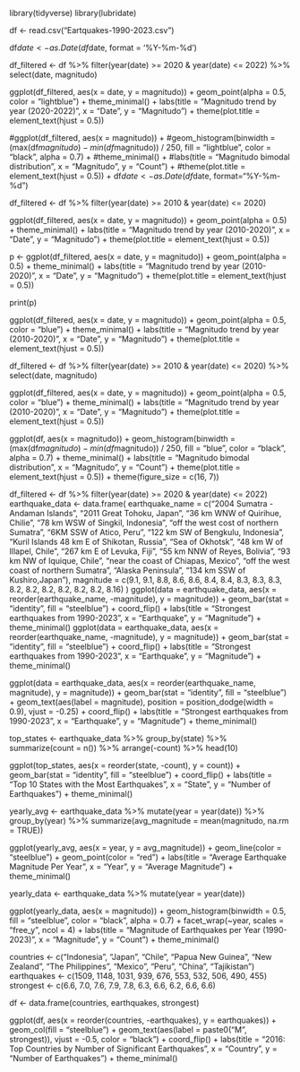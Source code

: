 library(tidyverse)
library(lubridate)

df <- read.csv("Eartquakes-1990-2023.csv")

df$date <- as.Date(df$date, format = '%Y-%m-%d')




df_filtered <- df %>% 
  filter(year(date) >= 2020 & year(date) <= 2022) %>%
  select(date, magnitudo)

ggplot(df_filtered, aes(x = date, y = magnitudo)) +
  geom_point(alpha = 0.5, color = "lightblue") +
  theme_minimal() +
  labs(title = "Magnitudo trend by year (2020-2022)", x = "Date", y = "Magnitudo") +
  theme(plot.title = element_text(hjust = 0.5))

#ggplot(df_filtered, aes(x = magnitudo)) +
  #geom_histogram(binwidth = (max(df$magnitudo) - min(df$magnitudo)) / 250, fill = "lightblue", color = "black", alpha = 0.7) +
  #theme_minimal() +
  #labs(title = "Magnitudo bimodal distribution", x = "Magnitudo", y = "Count") +
  #theme(plot.title = element_text(hjust = 0.5)) +
df$date <- as.Date(df$date, format="%Y-%m-%d")


df_filtered <- df %>% filter(year(date) >= 2010 & year(date) <= 2020)


ggplot(df_filtered, aes(x = date, y = magnitudo)) +
  geom_point(alpha = 0.5) +
  theme_minimal() +
  labs(title = "Magnitudo trend by year (2010-2020)", x = "Date", y = "Magnitudo") +
  theme(plot.title = element_text(hjust = 0.5))

p <- ggplot(df_filtered, aes(x = date, y = magnitudo)) +
  geom_point(alpha = 0.5) +
  theme_minimal() +
  labs(title = "Magnitudo trend by year (2010-2020)", x = "Date", y = "Magnitudo") +
  theme(plot.title = element_text(hjust = 0.5))

print(p)

ggplot(df_filtered, aes(x = date, y = magnitudo)) +
  geom_point(alpha = 0.5, color = "blue") +
  theme_minimal() +
  labs(title = "Magnitudo trend by year (2010-2020)", x = "Date", y = "Magnitudo") +
  theme(plot.title = element_text(hjust = 0.5))

df_filtered <- df %>% 
  filter(year(date) >= 2010 & year(date) <= 2020) %>% 
  select(date, magnitudo)


ggplot(df_filtered, aes(x = date, y = magnitudo)) +
  geom_point(alpha = 0.5, color = "blue") +
  theme_minimal() +
  labs(title = "Magnitudo trend by year (2010-2020)", x = "Date", y = "Magnitudo") +
  theme(plot.title = element_text(hjust = 0.5))

ggplot(df, aes(x = magnitudo)) +
  geom_histogram(binwidth = (max(df$magnitudo) - min(df$magnitudo)) / 250, fill = "blue", color = "black", alpha = 0.7) +
  theme_minimal() +
  labs(title = "Magnitudo bimodal distribution", x = "Magnitudo", y = "Count") +
  theme(plot.title = element_text(hjust = 0.5)) +
  theme(figure_size = c(16, 7))

df_filtered <- df %>% 
  filter(year(date) >= 2020 & year(date) <= 2022)
earthquake_data <- data.frame(
  earthquake_name = c("2004 Sumatra - Andaman Islands", "2011 Great Tohoku, Japan", "36 km WNW of Quirihue, Chilie", "78 km WSW of Singkil, Indonesia", "off the west cost of northern Sumatra", "6KM SSW of Atico, Peru", "122 km SW of Bengkulu, Indonesia", "Kuril Islands 48 km E of Shikotan, Russia", "Sea of Okhotsk", "48 km W of Illapel, Chile", "267 km E of Levuka, Fiji", "55 km NNW of Reyes, Bolivia", "93 km NW of Iquique, Chile", "near the coast of Chiapas, Mexico", "off the west coast of northern Sumatra", "Alaska Peninsula", "134 km SSW of Kushiro,Japan"),
  magnitude = c(9.1, 9.1, 8.8, 8.6, 8.6, 8.4, 8.4, 8.3, 8.3, 8.3, 8.2, 8.2, 8.2, 8.2, 8.2, 8.2, 8.16)
)
ggplot(data = earthquake_data, aes(x = reorder(earthquake_name, -magnitude), y = magnitude)) +
  geom_bar(stat = "identity", fill = "steelblue") +
  coord_flip() +
  labs(title = "Strongest earthquakes from 1990-2023", x = "Earthquake", y = "Magnitude") +
  theme_minimal()
ggplot(data = earthquake_data, aes(x = reorder(earthquake_name, -magnitude), y = magnitude)) +
  geom_bar(stat = "identity", fill = "steelblue") +
  coord_flip() +
  labs(title = "Strongest earthquakes from 1990-2023", x = "Earthquake", y = "Magnitude") +
  theme_minimal()

ggplot(data = earthquake_data, aes(x = reorder(earthquake_name, magnitude), y = magnitude)) +
  geom_bar(stat = "identity", fill = "steelblue") +
  geom_text(aes(label = magnitude), position = position_dodge(width = 0.9), vjust = -0.25) +
  coord_flip() +
  labs(title = "Strongest earthquakes from 1990-2023", x = "Earthquake", y = "Magnitude") +
  theme_minimal()

top_states <- earthquake_data %>%
  group_by(state) %>%
  summarize(count = n()) %>%
  arrange(-count) %>%
  head(10)

ggplot(top_states, aes(x = reorder(state, -count), y = count)) +
  geom_bar(stat = "identity", fill = "steelblue") +
  coord_flip() +
  labs(title = "Top 10 States with the Most Earthquakes", x = "State", y = "Number of Earthquakes") +
  theme_minimal()

yearly_avg <- earthquake_data %>%
  mutate(year = year(date)) %>%
  group_by(year) %>%
  summarize(avg_magnitude = mean(magnitudo, na.rm = TRUE))

ggplot(yearly_avg, aes(x = year, y = avg_magnitude)) +
  geom_line(color = "steelblue") +
  geom_point(color = "red") +
  labs(title = "Average Earthquake Magnitude Per Year", x = "Year", y = "Average Magnitude") +
  theme_minimal()

yearly_data <- earthquake_data %>%
  mutate(year = year(date))

ggplot(yearly_data, aes(x = magnitudo)) +
  geom_histogram(binwidth = 0.5, fill = "steelblue", color = "black", alpha = 0.7) +
  facet_wrap(~year, scales = "free_y", ncol = 4) +
  labs(title = "Magnitude of Earthquakes per Year (1990-2023)", x = "Magnitude", y = "Count") +
  theme_minimal()

countries <- c("Indonesia", "Japan", "Chile", "Papua New Guinea", "New Zealand", 
               "The Philippines", "Mexico", "Peru", "China", "Tajikistan")
earthquakes <- c(1509, 1148, 1031, 939, 676, 553, 532, 506, 490, 455)
strongest <- c(6.6, 7.0, 7.6, 7.9, 7.8, 6.3, 6.6, 6.2, 6.6, 6.6)

df <- data.frame(countries, earthquakes, strongest)

ggplot(df, aes(x = reorder(countries, -earthquakes), y = earthquakes)) +
  geom_col(fill = "steelblue") +
  geom_text(aes(label = paste0("M ", strongest)), vjust = -0.5, color = "black") +
  coord_flip() +
  labs(title = "2016: Top Countries by Number of Significant Earthquakes",
       x = "Country",
       y = "Number of Earthquakes") +
  theme_minimal()